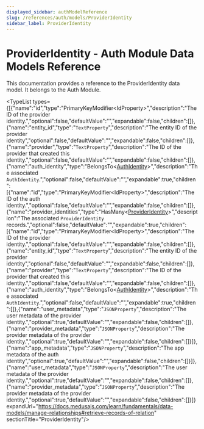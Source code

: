 ```yaml
---
displayed_sidebar: authModelReference
slug: /references/auth/models/ProviderIdentity
sidebar_label: ProviderIdentity
---
```



# ProviderIdentity - Auth Module Data Models Reference

This documentation provides a reference to the ProviderIdentity data model. It belongs to the Auth Module.

<SourceCodeLink link="https://github.com/medusajs/medusa/blob/3e617155977e9bfd2f5318a9ab5eedea24664e0c/packages/modules/auth/src/models/provider-identity.ts#L4" />

<TypeList types={[{"name":"id","type":"PrimaryKeyModifier&#60;IdProperty&#62;","description":"The ID of the provider identity.","optional":false,"defaultValue":"","expandable":false,"children":[]},{"name":"entity_id","type":"`TextProperty`","description":"The entity ID of the provider identity","optional":false,"defaultValue":"","expandable":false,"children":[]},{"name":"provider","type":"`TextProperty`","description":"The ID of the provider that created this identity.","optional":false,"defaultValue":"","expandable":false,"children":[]},{"name":"auth_identity","type":"BelongsTo&#60;[AuthIdentity](../auth_models.AuthIdentity/page.mdx)&#62;","description":"The associated `AuthIdentity`.","optional":false,"defaultValue":"","expandable":true,"children":[{"name":"id","type":"PrimaryKeyModifier&#60;IdProperty&#62;","description":"The ID of the auth identity.","optional":false,"defaultValue":"","expandable":false,"children":[]},{"name":"provider_identities","type":"HasMany&#60;[ProviderIdentity](./page.mdx)&#62;","description":"The associated `ProviderIdentity` records.","optional":false,"defaultValue":"","expandable":true,"children":[{"name":"id","type":"PrimaryKeyModifier&#60;IdProperty&#62;","description":"The ID of the provider identity.","optional":false,"defaultValue":"","expandable":false,"children":[]},{"name":"entity_id","type":"`TextProperty`","description":"The entity ID of the provider identity","optional":false,"defaultValue":"","expandable":false,"children":[]},{"name":"provider","type":"`TextProperty`","description":"The ID of the provider that created this identity.","optional":false,"defaultValue":"","expandable":false,"children":[]},{"name":"auth_identity","type":"BelongsTo&#60;[AuthIdentity](../auth_models.AuthIdentity/page.mdx)&#62;","description":"The associated `AuthIdentity`.","optional":false,"defaultValue":"","expandable":true,"children":[]},{"name":"user_metadata","type":"`JSONProperty`","description":"The user metadata of the provider identity.","optional":true,"defaultValue":"","expandable":false,"children":[]},{"name":"provider_metadata","type":"`JSONProperty`","description":"The provider metadata of the provider identity.","optional":true,"defaultValue":"","expandable":false,"children":[]}]},{"name":"app_metadata","type":"`JSONProperty`","description":"The app metadata of the auth identity","optional":true,"defaultValue":"","expandable":false,"children":[]}]},{"name":"user_metadata","type":"`JSONProperty`","description":"The user metadata of the provider identity.","optional":true,"defaultValue":"","expandable":false,"children":[]},{"name":"provider_metadata","type":"`JSONProperty`","description":"The provider metadata of the provider identity.","optional":true,"defaultValue":"","expandable":false,"children":[]}]} expandUrl="https://docs.medusajs.com/learn/fundamentals/data-models/manage-relationships#retrieve-records-of-relation" sectionTitle="ProviderIdentity"/>

